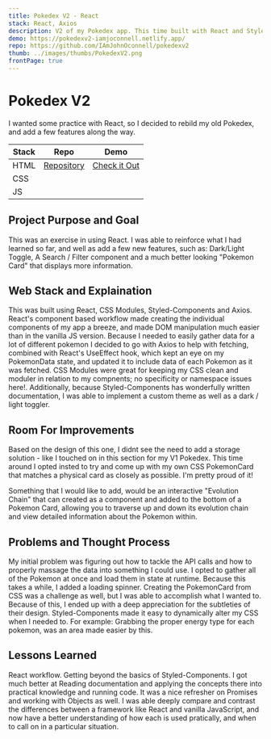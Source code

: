 ```yaml
---
title: Pokedex V2 - React
stack: React, Axios
description: V2 of my Pokedex app. This time built with React and Styled-Components
demo: https://pokedexv2-iamjoconnell.netlify.app/
repo: https://github.com/IAmJohnOconnell/pokedexv2
thumb: ../images/thumbs/PokedexV2.png
frontPage: true
---
```



<ProjectHeader>

# Pokedex V2

I wanted some practice with React, so I decided to rebild my old Pokedex, and add a few features along the way.

| Stack | Repo                                                       | Demo                                                        |
| ----- | ---------------------------------------------------------- | ----------------------------------------------------------- |
| HTML  | [Repository](https://github.com/IAmJohnOconnell/pokedexv2) | [Check it Out](https://pokedexv2-iamjoconnell.netlify.app/) |
| CSS   |                                                            |                                                             |
| JS    |                                                            |                                                             |

</ProjectHeader>

<ImgContainer>
	<GatsbyImage alt='pokedex app' image={getImage(props.image)} />
</ImgContainer>

<ProjectDetailFlexContainer>

<ProjectSection>

## Project Purpose and Goal

This was an exercise in using React. I was able to reinforce what I had learned so far, and well as add a few new features, such as: Dark/Light Toggle, A Search / Filter component and a much better looking "Pokemon Card" that displays more information.

</ProjectSection>

<ProjectSection>

## Web Stack and Explaination

This was built using React, CSS Modules, Styled-Components and Axios. React's component based workflow made creating the individual components of my app a breeze, and made DOM manipulation much easier than in the vanilla JS version. Because I needed to easily gather data for a lot of different pokemon I decided to go with Axios to help with fetching, combined with React's UseEffect hook, which kept an eye on my PokemonData state, and updated it to include data of each Pokemon as it was fetched. CSS Modules were great for keeping my CSS clean and moduler in relation to my compnents; no specificity or namespace issues here!. Additionally, because Styled-Components has wonderfully written documentation, I was able to implement a custom theme as well as a dark / light toggler.

</ProjectSection>

<ProjectSection>

## Room For Improvements

Based on the design of this one, I didnt see the need to add a storage solution - like I touched on in this section for my V1 Pokedex. This time around I opted insted to try and come up with my own CSS PokemonCard that matches a physical card as closely as possible. I'm pretty proud of it!

Something that I would like to add, would be an interactive "Evolution Chain" that can created as a component and added to the bottom of a Pokemon Card, allowing you to traverse up and down its evolution chain and view detailed information about the Pokemon within.

</ProjectSection>

<ProjectSection>

## Problems and Thought Process

My initial problem was figuring out how to tackle the API calls and how to properly massage the data into something I could use. I opted to gather all of the Pokemon at once and load them in state at runtime. Because this takes a while, I added a loading spinner. Creating the PokemonCard from CSS was a challenge as well, but I was able to accomplish what I wanted to. Because of this, I ended up with a deep appreciation for the subtleties of their design. Styled-Components made it easy to dynamically alter my CSS when I needed to. For example: Grabbing the proper energy type for each pokemon, was an area made easier by this.

</ProjectSection>

</ProjectDetailFlexContainer>

<LessonsLearned>

## Lessons Learned

React workflow. Getting beyond the basics of Styled-Components. I got much better at Reading documentation and applying the concepts there into practical knowledge and running code. It was a nice refresher on Promises and working with Objects as well. I was able deeply compare and contrast the differences between a framework like React and vanilla JavaScript, and now have a better understanding of how each is used pratically, and when to call on in a particular situation.

</LessonsLearned>
